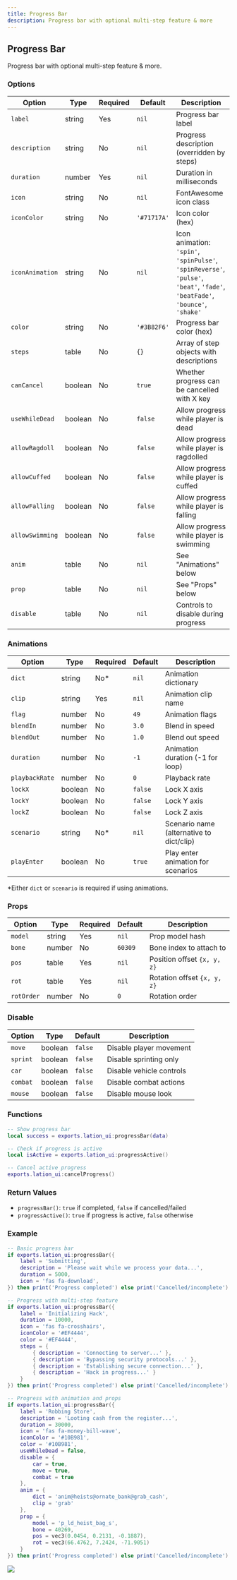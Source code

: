 ```yaml
---
title: Progress Bar
description: Progress bar with optional multi-step feature & more
---
```


## Progress Bar

Progress bar with optional multi-step feature & more.

### Options

| Option | Type | Required | Default | Description |
|--------|------|----------|---------|-------------|
| `label` | string | Yes | `nil` | Progress bar label |
| `description` | string | No | `nil` | Progress description (overridden by steps) |
| `duration` | number | Yes | `nil` | Duration in milliseconds |
| `icon` | string | No | `nil` | FontAwesome icon class |
| `iconColor` | string | No | `'#71717A'` | Icon color (hex) |
| `iconAnimation` | string | No | `nil` | Icon animation: `'spin'`, `'spinPulse'`, `'spinReverse'`, `'pulse'`, `'beat'`, `'fade'`, `'beatFade'`, `'bounce'`, `'shake'` |
| `color` | string | No | `'#3B82F6'` | Progress bar color (hex) |
| `steps` | table | No | `{}` | Array of step objects with descriptions |
| `canCancel` | boolean | No | `true` | Whether progress can be cancelled with X key |
| `useWhileDead` | boolean | No | `false` | Allow progress while player is dead |
| `allowRagdoll` | boolean | No | `false` | Allow progress while player is ragdolled |
| `allowCuffed` | boolean | No | `false` | Allow progress while player is cuffed |
| `allowFalling` | boolean | No | `false` | Allow progress while player is falling |
| `allowSwimming` | boolean | No | `false` | Allow progress while player is swimming |
| `anim` | table | No | `nil` | See "Animations" below |
| `prop` | table | No | `nil` | See "Props" below |
| `disable` | table | No | `nil` | Controls to disable during progress |

### Animations

| Option | Type | Required | Default | Description |
|--------|------|----------|---------|-------------|
| `dict` | string | No* | `nil` | Animation dictionary |
| `clip` | string | Yes | `nil` | Animation clip name |
| `flag` | number | No | `49` | Animation flags |
| `blendIn` | number | No | `3.0` | Blend in speed |
| `blendOut` | number | No | `1.0` | Blend out speed |
| `duration` | number | No | `-1` | Animation duration (-1 for loop) |
| `playbackRate` | number | No | `0` | Playback rate |
| `lockX` | boolean | No | `false` | Lock X axis |
| `lockY` | boolean | No | `false` | Lock Y axis |
| `lockZ` | boolean | No | `false` | Lock Z axis |
| `scenario` | string | No* | `nil` | Scenario name (alternative to dict/clip) |
| `playEnter` | boolean | No | `true` | Play enter animation for scenarios |

*Either `dict` or `scenario` is required if using animations.

### Props

| Option | Type | Required | Default | Description |
|--------|------|----------|---------|-------------|
| `model` | string | Yes | `nil` | Prop model hash |
| `bone` | number | No | `60309` | Bone index to attach to |
| `pos` | table | Yes | `nil` | Position offset `{x, y, z}` |
| `rot` | table | Yes | `nil` | Rotation offset `{x, y, z}` |
| `rotOrder` | number | No | `0` | Rotation order |

### Disable

| Option | Type | Default | Description |
|--------|------|---------|-------------|
| `move` | boolean | `false` | Disable player movement |
| `sprint` | boolean | `false` | Disable sprinting only |
| `car` | boolean | `false` | Disable vehicle controls |
| `combat` | boolean | `false` | Disable combat actions |
| `mouse` | boolean | `false` | Disable mouse look |

### Functions

```lua
-- Show progress bar
local success = exports.lation_ui:progressBar(data)

-- Check if progress is active
local isActive = exports.lation_ui:progressActive()

-- Cancel active progress
exports.lation_ui:cancelProgress()
```

### Return Values
- `progressBar()`: `true` if completed, `false` if cancelled/failed
- `progressActive()`: `true` if progress is active, `false` otherwise

### Example

```lua copy
-- Basic progress bar
if exports.lation_ui:progressBar({
    label = 'Submitting',
    description = 'Please wait while we process your data...',
    duration = 5000,
    icon = 'fas fa-download',
}) then print('Progress completed') else print('Cancelled/incomplete') end
```

```lua copy
-- Progress with multi-step feature
if exports.lation_ui:progressBar({
    label = 'Initializing Hack',
    duration = 10000,
    icon = 'fas fa-crosshairs',
    iconColor = '#EF4444',
    color = '#EF4444',
    steps = {
        { description = 'Connecting to server...' },
        { description = 'Bypassing security protocols...' },
        { description = 'Establishing secure connection...' },
        { description = 'Hack in progress...' }
    }
}) then print('Progress completed') else print('Cancelled/incomplete') end
```

```lua copy
-- Progress with animation and props
if exports.lation_ui:progressBar({
    label = 'Robbing Store',
    description = 'Looting cash from the register...',
    duration = 30000,
    icon = 'fas fa-money-bill-wave',
    iconColor = '#10B981',
    color = '#10B981',
    useWhileDead = false,
    disable = { 
        car = true,
        move = true,
        combat = true
    },
    anim = {
        dict = 'anim@heists@ornate_bank@grab_cash',
        clip = 'grab'
    },
    prop = {
        model = 'p_ld_heist_bag_s',
        bone = 40269,
        pos = vec3(0.0454, 0.2131, -0.1887),
        rot = vec3(66.4762, 7.2424, -71.9051)
    }
}) then print('Progress completed') else print('Cancelled/incomplete') end
```

![](https://img.lationscripts.com/docs/ui/progress-bar/progress-bar-example.webp)